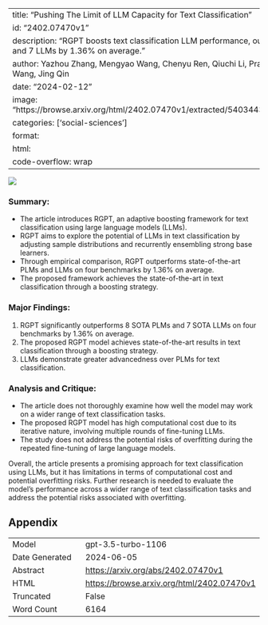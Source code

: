 
---
title: "Pushing The Limit of LLM Capacity for Text Classification"
id: "2402.07470v1"
description: "RGPT boosts text classification LLM performance, outperforming 8 PLMs and 7 LLMs by 1.36% on average."
author: Yazhou Zhang, Mengyao Wang, Chenyu Ren, Qiuchi Li, Prayag Tiwari, Benyou Wang, Jing Qin
date: "2024-02-12"
image: "https://browse.arxiv.org/html/2402.07470v1/extracted/5403443/images/model.png"
categories: ['social-sciences']
format:
  html:
    code-overflow: wrap
---

![](https://browse.arxiv.org/html/2402.07470v1/extracted/5403443/images/model.png)

### Summary:
- The article introduces RGPT, an adaptive boosting framework for text classification using large language models (LLMs).
- RGPT aims to explore the potential of LLMs in text classification by adjusting sample distributions and recurrently ensembling strong base learners.
- Through empirical comparison, RGPT outperforms state-of-the-art PLMs and LLMs on four benchmarks by 1.36% on average.
- The proposed framework achieves the state-of-the-art in text classification through a boosting strategy.

### Major Findings:
1. RGPT significantly outperforms 8 SOTA PLMs and 7 SOTA LLMs on four benchmarks by 1.36% on average.
2. The proposed RGPT model achieves state-of-the-art results in text classification through a boosting strategy.
3. LLMs demonstrate greater advancedness over PLMs for text classification.

### Analysis and Critique:
- The article does not thoroughly examine how well the model may work on a wider range of text classification tasks.
- The proposed RGPT model has high computational cost due to its iterative nature, involving multiple rounds of fine-tuning LLMs.
- The study does not address the potential risks of overfitting during the repeated fine-tuning of large language models.

Overall, the article presents a promising approach for text classification using LLMs, but it has limitations in terms of computational cost and potential overfitting risks. Further research is needed to evaluate the model's performance across a wider range of text classification tasks and address the potential risks associated with overfitting.

## Appendix

|          |          |
|----------|----------|
| Model     | gpt-3.5-turbo-1106       |
| Date Generated     | 2024-06-05       |
| Abstract | [https://arxiv.org/abs/2402.07470v1](https://arxiv.org/abs/2402.07470v1)        |
| HTML     | [https://browse.arxiv.org/html/2402.07470v1](https://browse.arxiv.org/html/2402.07470v1)       |
| Truncated       | False       |
| Word Count       | 6164       |